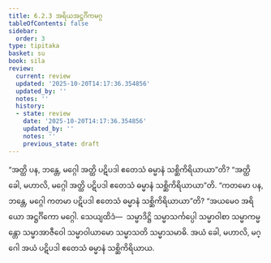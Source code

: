 ```yaml
---
title: 6.2.3 အရိယအဋ္ဌင်္ဂိကမဂ္ဂ
tableOfContents: false
sidebar:
  order: 3
type: tipitaka
basket: su
book: sila
review:
  current: review
  updated: '2025-10-20T14:17:36.354856'
  updated_by: ''
  notes: ''
  history:
  - state: review
    date: '2025-10-20T14:17:36.354856'
    updated_by: ''
    notes: ''
    previous_state: draft
---
```



<DynamicBreadcrumb />


<ReviewStatus review={frontmatter.review} showDetails={true} />

<HypothesisAnnotation frontmatter={frontmatter} />

<Division number="374" book="sila" e="ch" v="6" p="149">

<Paragraph number="616" book="sila">
“အတ္ထိ ပန, ဘန္တေ, မဂ္ဂေါ အတ္ထိ ပဋိပဒါ ဧတေသံ ဓမ္မာနံ သစ္ဆိကိရိယာယာ”တိ? “အတ္ထိ ခေါ, မဟာလိ, မဂ္ဂေါ အတ္ထိ ပဋိပဒါ ဧတေသံ ဓမ္မာနံ သစ္ဆိကိရိယာယာ”တိ.
</Paragraph>

</Division>
<Division number="375" book="sila" e="ch" v="6" p="149">

<Paragraph number="617" book="sila">
“ကတမော ပန, ဘန္တေ, မဂ္ဂေါ ကတမာ ပဋိပဒါ ဧတေသံ ဓမ္မာနံ သစ္ဆိကိရိယာယာ”တိ? “အယမေဝ အရိယော အဋ္ဌင်္ဂိကော မဂ္ဂေါ. သေယျထိဒံ—  သမ္မာဒိဋ္ဌိ သမ္မာသင်္ကပ္ပေါ သမ္မာဝါစာ သမ္မာကမ္မန္တော သမ္မာအာဇီဝေါ သမ္မာဝါယာမော သမ္မာသတိ သမ္မာသမာဓိ. အယံ ခေါ, မဟာလိ, မဂ္ဂေါ အယံ ပဋိပဒါ ဧတေသံ ဓမ္မာနံ သစ္ဆိကိရိယာယ.
</Paragraph>
</Division>